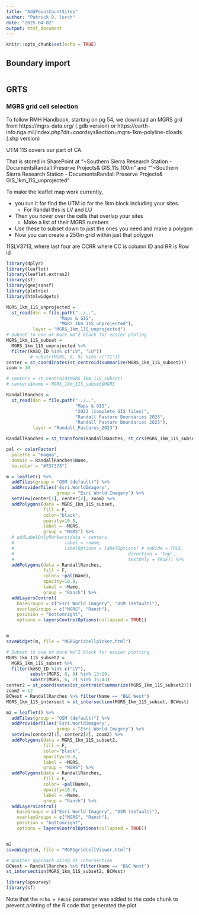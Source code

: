```yaml
---
title: "AddPointCountSites"
author: "Patrick D. lorch"
date: "2025-04-02"
output: html_document
---
```


```r
knitr::opts_chunk$set(echo = TRUE)
```

## Boundary import



```r

```

## GRTS

### MGRS grid cell selection

To follow RMH Handbook, starting on pg 54, we download an MGRS grd from https://mgrs-data.org/ (.gdb version) or
https://earth-info.nga.mil/index.php?dir=coordsys&action=mgrs-1km-polyline-dloads (.shp version)

UTM 11S covers our part of CA.

That is stored in SharePoint at "~Southern Sierra Research Station - Documents\Projects\TNC Randall Preserve Projects\Maps & GIS\mgrs_11s_100m" and ""~Southern Sierra Research Station - Documents\Projects\TNC Randall Preserve Projects\Maps & GIS\MGRS_1km_11S_unprojected"

To make the leaflet map work currently, 

* you run it for find the UTM id for the 1km block including your sites. 
  * For Randal this is LV and LU
* Then you hover over the cells that overlap your sites
  * Make a list of their MGRS numbers
* Use these to subset down to just the ones you need and make a polygon
* Now you can create a 250m grid within just that polygon

11SLV3713, where last four are CCRR where CC is column ID and RR is Row id

```r
library(dplyr)
library(leaflet)
library(leaflet.extras2)
library(sf)
library(geojsonsf)
library(plotrix)
library(htmlwidgets)

MGRS_1km_11S_unprojected = 
  st_read(dsn = file.path("../..",
                    "Maps & GIS",
                    "MGRS_1km_11S_unprojected"),
          layer = "MGRS_1km_11S_unprojected")
# Subset to one or more km^2 block for easier ploting
MGRS_1km_11S_subset = 
  MGRS_1km_11S_unprojected %>%
  filter(kmSQ_ID %in% c("LV", "LU"))
         # substr(MGRS, 8, 9) %in% c("71"))
center = st_coordinates(st_centroid(summarize(MGRS_1km_11S_subset)))
zoom = 10

# centers = st_centroid(MGRS_1km_11S_subset)
# centers$name = MGRS_1km_11S_subset$MGRS

RandallRanches = 
  st_read(dsn = file.path("../..",
                          "Maps & GIS",
                          "2023 (complete GIS files)",
                          "Randall Pasture Boundaries 2023",
                          "Randall Pasture Boundaries 2023"),
          layer = "Randall_Pastures_2023")

RandallRanches = st_transform(RandallRanches, st_crs(MGRS_1km_11S_subset))

pal <- colorFactor(
  palette = "magma",
  domain = RandallRanches$Name,
  na.color = "#737373")

m = leaflet() %>%
  addTiles(group = "OSM (default)") %>%
  addProviderTiles('Esri.WorldImagery', 
                   group = "Esri World Imagery") %>%
  setView(center[1], center[2], zoom) %>%
  addPolygons(data = MGRS_1km_11S_subset,
              fill = F,
              color="black", 
              opacity=10.8,
              label = ~MGRS,
              group = "MGRS") %>%
  # addLabelOnlyMarkers(data = centers,
  #                   label = ~name,
  #                   labelOptions = labelOptions( # noHide = TRUE,
  #                                           direction = 'top',
  #                                           textOnly = TRUE)) %>%
  addPolygons(data = RandallRanches,
              fill = F,
              color= ~pal(Name), 
              opacity=10.8,
              label = ~Name,
              group = "Ranch") %>%
  addLayersControl(
    baseGroups = c("Esri World Imagery", "OSM (default)"),
    overlayGroups = c("MGRS", "Ranch"),
    position = "bottomright",
    options = layersControlOptions(collapsed = TRUE))


m
saveWidget(m, file = "MGRSgridcellpicker.html")

# Subset to one or more km^2 block for easier plotting
MGRS_1km_11S_subset2 = 
  MGRS_1km_11S_subset %>%
  filter(kmSQ_ID %in% c("LV"),
         substr(MGRS, 8, 9) %in% 13:19,
         substr(MGRS, 6, 7) %in% 35:43)
center2 = st_coordinates(st_centroid(summarize(MGRS_1km_11S_subset2)))
zoom2 = 12
BCWest = RandallRanches %>% filter(Name == "B&C West")
MGRS_1km_11S_intersect = st_intersection(MGRS_1km_11S_subset, BCWest)

m2 = leaflet() %>%
  addTiles(group = "OSM (default)") %>%
  addProviderTiles('Esri.WorldImagery', 
                   group = "Esri World Imagery") %>%
  setView(center2[1], center2[2], zoom2) %>%
  addPolygons(data = MGRS_1km_11S_subset2,
              fill = F,
              color="black", 
              opacity=10.8,
              label = ~MGRS,
              group = "MGRS") %>%
  addPolygons(data = RandallRanches,
              fill = F,
              color= ~pal(Name), 
              opacity=10.8,
              label = ~Name,
              group = "Ranch") %>%
  addLayersControl(
    baseGroups = c("Esri World Imagery", "OSM (default)"),
    overlayGroups = c("MGRS", "Ranch"),
    position = "bottomright",
    options = layersControlOptions(collapsed = TRUE))


m2
saveWidget(m, file = "MGRSgridcellViewer.html")

# Another approach using st_intersection
BCWest = RandallRanches %>% filter(Name == "B&C West")
st_intersection(MGRS_1km_11S_subset2, BCWest)
```

```r
library(spsurvey)
library(sf)
```

Note that the `echo = FALSE` parameter was added to the code chunk to prevent printing of the R code that generated the plot.
